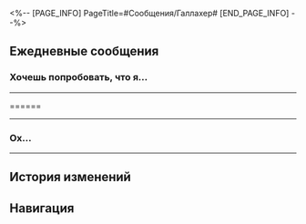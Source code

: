 <%-- [PAGE_INFO]
PageTitle=#Сообщения/Галлахер#
[END_PAGE_INFO] --%>
{{Сообщение Инфобокс
|id          = 1301
|Изображение = Персонаж Галлахер Иконка.png
|Тип         = Персонаж
|Отправитель = Галлахер
|ПодписьСоо  = Пёс Пенаконии
|Фракция     = Пенакония
}}

==Ежедневные сообщения==
===Хочешь попробовать, что я...===
{{Сообщения
|условие_получения = 
|текст=
:'''Галлахер:''' Хочешь попробовать, что я намешал? Я назвал новый напиток «Испарение на месте».
:{Выбор} Он меня на месте испарит?
::'''(Первопроходец):''' Он меня на месте испарит, когда попробую?
::'''Галлахер:''' Эх, как бы мне хотелось, чтобы люди испарялись, лишь отхлебнув моего коктейля.
::'''Галлахер:''' Но уверен, что ни вкус, ни текстура тебя не разочаруют.
:{Выбор} Не похоже на название коктейля.
::'''(Первопроходец):''' «Испарение на месте»... Не похоже на название существующего коктейля.
::'''Галлахер:''' Ну вообще твоё описание очень подходит этому напитку.
::'''(Первопроходец):''' [[Файл:Стикер ГПП 07 Пом-Пом 08.png|80px]]
::'''(Первопроходец):''' Так ты правда предлагаешь воздух пить???
::'''Галлахер:''' Ну нет, своих гостей я не обманываю.
:'''Галлахер:''' На Пенаконии каких только сочетаний в напитках не найдёшь... И иногда получившийся вкус невероятно сложно описать.
:'''Галлахер:''' Я столько всего «особого» перепробовал перед тем как создать «Испарение на месте».
:{Выбор} Расскажи про это «особое».
:'''(Первопроходец):''' Расскажи мне про это «особое».
:'''Галлахер:''' Да много всего есть.
:'''Галлахер:''' Например, из недавнего, «Побег и пир» и «Скрытый талант» меня очень впечатлили, хоть они и считаются классическими коктейлями.
:{Выбор} Расскажи о коктейле «Побег и пир».
::'''(Первопроходец):''' Расскажи о коктейле «Побег и пир».
::'''Галлахер:''' Я хотел, чтобы вышло нечто роскошное, но не ожидал, что промышленный сироп будет настолько сладким и перекроет другие вкусы.
::'''Галлахер:''' Затем я попытался всё исправить, поэтому добавил горчинки.
::'''Галлахер:''' Но дополнительные ингредиенты оказались настолько горькими, что я чуть сам кони не двинул, когда сделал глоток...
:{Выбор} Расскажи о коктейле «Скрытый талант».
::'''(Первопроходец):''' Расскажи о коктейле «Скрытый талант».
::'''Галлахер:''' Изначальная задумка была в том, чтобы гости смогли ощутить кисло-сладкие ноты в ледяной стружке.
::'''(Первопроходец):''' Типа найденной в осколках стекла конфетке?
::'''Галлахер:''' Что-то вроде того. Но только вот никакого кислого вкуса там не оказалось, почти то же самое, что и просто скучный стакан холодной воды выпить.
:'''Галлахер:''' На контрасте с этим «Испарение на месте» заметно выделяется.
:'''Галлахер:''' Я добавил в «Усладу» «воздушную сладость» и «воспоминания».
:'''Галлахер:''' И теперь во вкусе переплетается горечь и благодать, словно ты пьёшь обычную жизнь.
:'''Галлахер:''' Каждый раз, когда хочется ухватиться за какие-то воспоминания, ты в итоге всё равно остаёшься ни с чем.
:{Выбор} Ладно, сейчас приду!
::'''(Первопроходец):''' Ладно, иду пробовать жизнь!
:{Выбор} Я ведь так и живу!
::'''(Первопроходец):''' Я ведь так и живу! Для такого ещё куда-то идти специально надо?
::'''Галлахер:''' Доверься мне, ты не пожалеешь, обещаю.
:'''Галлахер:''' Тогда увидимся в баре.
}}
----

======
{{Сообщения
|условие_получения = 
|текст=
:'''Галлахер:''' [[Файл:Стикер ГПП 07 Пом-Пом 07.png|80px]]
:{Выбор} [[Файл:Стикер ГПП 07 Пом-Пом 07.png|80px]]
:'''(Первопроходец):''' [[Файл:Стикер ГПП 07 Пом-Пом 07.png|80px]]
:'''Галлахер:''' Что ойой
:{Выбор} Ойой?
:'''(Первопроходец):''' Что за «ойой»?
:'''Галлахер:''' Прости, понажимал у меня тут бетонец
:'''Галлахер:''' питонец
:'''Галлахер:''' мец
:{Выбор} Ох... Всё нормально со смартфоном?
:'''(Первопроходец):''' Ох... Всё нормально со смартфоном?
:'''Галлахер:''' Подожди мишутку
:{{Диалог|Предупреждение}} Ваш друг Галлахер не в сети
:{{Диалог|Предупреждение}} Ваш друг Галлахер в сети
:'''Галлахер:''' Вот, теперь должно быть нормально. С моим новым питомцем не соскочишь
:'''Галлахер:''' скучишься
:'''Галлахер:''' соскочешься
:'''Галлахер:''' Похоже, ещё не нормально.
:{Выбор} Действительно не соскочишь.
:'''(Первопроходец):''' Действительно не соскочишь.
:'''Галлахер:''' А, ладно.
:'''Галлахер:''' Смартфон можно и почешить, а вот о спасённом с улицы питомце стоит заботиться несмотря ни на что.
:{Выбор} Хочу взглянуть на твоего питомца.
::'''(Первопроходец):''' Хотелось бы мне взглянуть на питомца, который смог такое сотворить со смартфоном.
::'''Галлахер:''' Ага, подожди утку
::'''Галлахер:''' Аааааа камера туже сломалась. А питомец... Ну он большой, просто душный. Что-то вроде обычного робопса.
:{Выбор} Наверное, он умный.
::'''(Первопроходец):''' Наверное, он умный, раз может так сломать смартфон.
::'''Галлахер:''' Грызёт бемель, роняет напитки, стоит только их смешать, зубы о мои галстуки точит... За столько дней я уже как-то попривык.
::'''Галлахер:''' Он большой, просто душный. Что-то вроде обычного робопса.
:'''Галлахер:''' Как-то я патрулировал улицы - не помню, когда именно - и увидел, ккк он берётся с другими собаками.
:'''Галлахер:''' Вообще мне обычно неохота в такое вмешиваться, подобные делёжки территории слишком часто происходят.
:'''Галлахер:''' Но потом я увидел, что он продолжает бросаться в драку, несколько раз чуть не умер, но в итоге победил, хоть и был сильно изранен. И тогда я забрал его себе.
:{Выбор} Похоже на сценарий фильма.
:'''(Первопроходец):''' Прямо как кино с робопсом в главной роли.
:'''Галлахер:''' Если студия заинтересуется, то пёс, которого я обобрал, может стать большой киноездой.
:'''Галлахер:''' Он хоть и наводит шороху, но соображает хорошо - быстро учится командам.
:'''Галлахер:''' Сктати, я всё никак не могу придумать ему кличку, поэтому до сих пор называю «эй ты», а он иногда меня демонстративно игнорирует.
:{Выбор} Назови его «Бинго».
::'''(Первопроходец):''' Назови его «Бинго»! Потому что он может научиться чему угодно! И неважно, стоит ли ему такому учиться или нет.
::'''Галлахер:''' И правда. Это имя хорошо ему доходит, так и назову.
:{Выбор} Назови его «Щекотик».
::'''(Первопроходец):''' Назови его «Щекотик»! С отсылкой на щекочущую виноградную содовую. Всем сразу понятно будет, что это твой пёс.
::'''Галлахер:''' Как оригинально! Мне нравится, так и назову.
:{Выбор} Назови его «Эй ты».
::'''(Первопроходец):''' Назови его «Эй ты».
::'''Галлахер:''' ...
::'''Галлахер:''' Похоже, больше ничего не подходит... Пока так и буду его называть.
:'''Галлахер:''' Спасибо за помощь с выбором клички. Как почешу смартфон, сфоткаю его для тебя.
}}
----

===Ох...===
{{Сообщения
|условие_получения = 
|текст=
:'''Галлахер:''' Ох...
:{Выбор} Не вздыхай, старичком станешь.
::'''(Первопроходец):''' Не вздыхай, старичком станешь.
::'''Галлахер:''' Это вряд ли, я уже превратился в старого пса.
::{Выбор} Ох...
::'''(Первопроходец):''' Ох...
:{Выбор} Ох...
::'''(Первопроходец):''' Ох...
::'''Галлахер:''' ...
::'''Галлахер:''' Что такое? Грустишь?
::{Выбор} Я за тебя переживаю.
::'''(Первопроходец):''' Мне показалось, что это ты грустишь.
:'''Галлахер:''' Если честно, то я опять встретил гостя, из-за которого немного расчувствовался.
:'''Галлахер:''' Этот человек всё время думает о реальности, но решил до последнего оставаться в Мире грёз.
:'''Галлахер:''' На Пенаконии много таких.
:{Выбор} Наверное, реальность слишком сурова.
::'''(Первопроходец):''' Наверное, реальность настолько сурова, что он выбирает оставаться в грёзах.
::'''Галлахер:''' Да. У него какая-то непонятная неизлечимая болезнь. Он потеряет контроль над своим телом, начнёт коченеть и будет испытывать постоянную боль, и так пока не сможет пошевелить и пальцем.
::'''Галлахер:''' И это до тех пор, пока его мозг не умрёт, а то...
::'''(Первопроходец):''' Во сне эти страдания исчезают?
::'''Галлахер:''' Да, и более того, во сне он может заработать себе на лечение и продление жизни.
:{Выбор} Такую жизнь он выбрал сам.
::'''(Первопроходец):''' Такую жизнь он выбрал сам, и так тоже можно.
::'''Галлахер:''' Да. Для человека с непонятной неизлечимой болезнью такая жизнь - тоже жизнь.
::'''Галлахер:''' Только вот пусть Мир грёз и блокирует физические ощущения из реальности, но душевно он очень страдает без своих близких и переживает, что умрёт в одиночестве.
:'''Галлахер:''' Если обвинить во всём болезнь, то тогда грёзы выглядят как прекрасное лекарство.
:'''Галлахер:''' Но все грёзы когда-то рассыпаются. И что таким людям тогда делать? Ведь они бегут от тягот реальности.
:{Выбор} Слишком сложно.
::'''(Первопроходец):''' Очень сложная тема... У меня аж мозги закипели.
::'''Галлахер:''' Ха-ха, вот оно - очарование ночной таверны.
::'''Галлахер:''' Когда найдёшь местечко и сядешь послушать, о чём шепчутся окружающие, то услышишь лишь размышления о горечи разлук и радости встреч.
:{Выбор} Выход всегда найдётся.
::'''(Первопроходец):''' Все действия ведут к одному результату, и выход всегда найдётся.
::'''Галлахер:''' Ха-ха, всё так. В жизни столько возможностей! Пусть тревожатся те, кого что-то тревожит.
:{Выбор} А ты разговорчив сегодня.
:'''(Первопроходец):''' А ты разговорчив сегодня.
:'''(Первопроходец):''' Интересно вот... Ты «Услады» перепил, что ли?
:'''Галлахер:''' Да нет.
:'''Галлахер:''' «Услада» уже давно мне не подходит...
}}
----

==История изменений==
{{История изменений|2.7}}

==Навигация==
{{Сообщения Навбокс}}